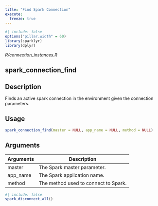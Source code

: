 ```yaml
---
title: "Find Spark Connection"
execute:
  freeze: true
---
```


```r
#| include: false
options("pillar.width" = 60)
library(sparklyr) 
library(dplyr)
```

*R/connection_instances.R*

## spark_connection_find

## Description
Finds an active spark connection in the environment given the connection parameters. 


## Usage
```r
spark_connection_find(master = NULL, app_name = NULL, method = NULL) 
```

## Arguments
|Arguments|Description|
|---|---|
| master | The Spark master parameter. |
| app_name | The Spark application name. |
| method | The method used to connect to Spark. |








```r
#| include: false
spark_disconnect_all()
```
